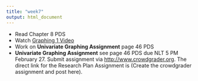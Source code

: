 ```yaml
---
title: "week7"
output: html_document
---
```


* Read Chapter 8 PDS
* Watch [Graphing 1 Video](https://www.youtube.com/watch?v=7_b6Rd9Vad8&list=PLDEF0B9CBD27AD37E&index=54)
* Work on **Univariate Graphing Assignment** page 46 PDS
* **Univariate Graphing Assignment** see page 46 PDS due NLT 5 PM February 27.  Submit assignment
via [http://www.crowdgrader.org](http://www.crowdgrader.org).  The direct link for the Research Plan Assignment is (Create the crowdgrader assignment and post here).
   